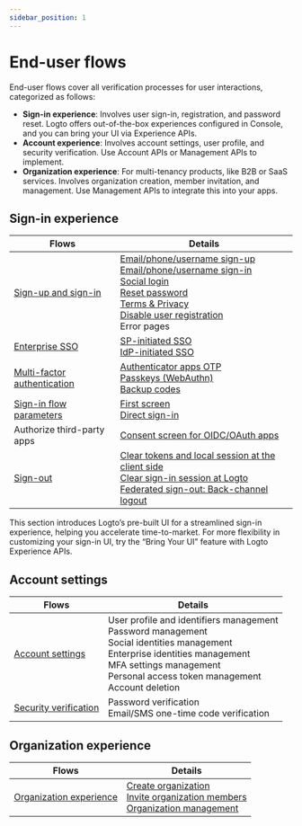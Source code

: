 ```yaml
---
sidebar_position: 1
---
```


# End-user flows

End-user flows cover all verification processes for user interactions, categorized as follows:

- **Sign-in experience**: Involves user sign-in, registration, and password reset. Logto offers out-of-the-box experiences configured in Console, and you can bring your UI via Experience APIs.
- **Account experience**: Involves account settings, user profile, and security verification. Use Account APIs or Management APIs to implement.
- **Organization experience**: For multi-tenancy products, like B2B or SaaS services. Involves organization creation, member invitation, and management. Use Management APIs to integrate this into your apps.

## Sign-in experience

| Flows                                                | Details                                                                                                                                                                                                                                                                                                                                                                                                             |
| ---------------------------------------------------- | ------------------------------------------------------------------------------------------------------------------------------------------------------------------------------------------------------------------------------------------------------------------------------------------------------------------------------------------------------------------------------------------------------------------- |
| [Sign-up and sign-in](./sign-up-and-sign-in)         | [Email/phone/username sign-up](./sign-up-and-sign-in/sign-up)<br/>[Email/phone/username sign-in](./sign-up-and-sign-in/sign-in)<br/>[Social login](./sign-up-and-sign-in/social-sign-in)<br/>[Reset password](./sign-up-and-sign-in/reset-password)<br/>[Terms & Privacy](./sign-up-and-sign-in/terms-and-privacy)<br/>[Disable user registration](./sign-up-and-sign-in/disable-user-registration)<br/>Error pages |
| [Enterprise SSO](./enterprise-sso)                   | [SP-initiated SSO](./enterprise-sso/sp-initiated-sso)<br/>[IdP-initiated SSO](./enterprise-sso/idp-initiated-sso)                                                                                                                                                                                                                                                                                                   |
| [Multi-factor authentication](./mfa)                 | [Authenticator apps OTP](./mfa/authenticator-app-otp)<br/>[Passkeys (WebAuthn)](./mfa/webauthn)<br/>[Backup codes](./mfa/backup-codes)                                                                                                                                                                                                                                                                              |
| [Sign-in flow parameters](./sign-in-flow-parameters) | [First screen](./sign-in-flow-parameters/first-screen)<br/>[Direct sign-in](./sign-in-flow-parameters/direct-sign-in)                                                                                                                                                                                                                                                                                               |
| Authorize third-party apps                           | [Consent screen for OIDC/OAuth apps](./consent-screen)                                                                                                                                                                                                                                                                                                                                                              |
| [Sign-out](./sign-out)                               | [Clear tokens and local session at the client side](./sign-out/#clear-tokens-and-local-session-at-the-client-side)<br/>[Clear sign-in session at Logto](./sign-out/#clear-sign-in-session-at-logto)<br/>[Federated sign-out: Back-channel logout](./sign-out/#federated-sign-out-back-channel-logout)                                                                                                               |

This section introduces Logto’s pre-built UI for a streamlined sign-in experience, helping you accelerate time-to-market. For more flexibility in customizing your sign-in UI, try the “Bring Your UI” feature with Logto Experience APIs.

## Account settings

| Flows                                            | Details                                                                                                                                                                                                                     |
| ------------------------------------------------ | --------------------------------------------------------------------------------------------------------------------------------------------------------------------------------------------------------------------------- |
| [Account settings](./account-settings)           | User profile and identifiers management<br/>Password management<br/>Social identities management<br/>Enterprise identities management<br/>MFA settings management<br/>Personal access token management<br/>Account deletion |
| [Security verification](./security-verification) | Password verification<br/>Email/SMS one-time code verification                                                                                                                                                              |

## Organization experience

| Flows                                                | Details                                                                                                                                                                                                                                        |
| ---------------------------------------------------- | ---------------------------------------------------------------------------------------------------------------------------------------------------------------------------------------------------------------------------------------------- |
| [Organization experience](./organization-experience) | [Create organization](./organization-experience/create-organization)<br/>[Invite organization members](./organization-experience/invite-organization-members)<br/>[Organization management](./organization-experience/organization-management) |
